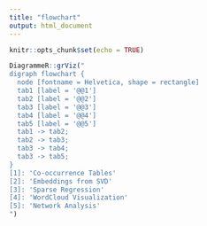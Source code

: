 ```yaml
---
title: "flowchart"
output: html_document
---
```


```r
knitr::opts_chunk$set(echo = TRUE)
```

```r
DiagrammeR::grViz("
digraph flowchart {
  node [fontname = Helvetica, shape = rectangle]        
  tab1 [label = '@@1']
  tab2 [label = '@@2']
  tab3 [label = '@@3']
  tab4 [label = '@@4']
  tab5 [label = '@@5']
  tab1 -> tab2;
  tab2 -> tab3;
  tab3 -> tab4;
  tab3 -> tab5;
}
[1]: 'Co-occurrence Tables'
[2]: 'Embeddings from SVD'
[3]: 'Sparse Regression'
[4]: 'WordCloud Visualization'
[5]: 'Network Analysis'
")
```
